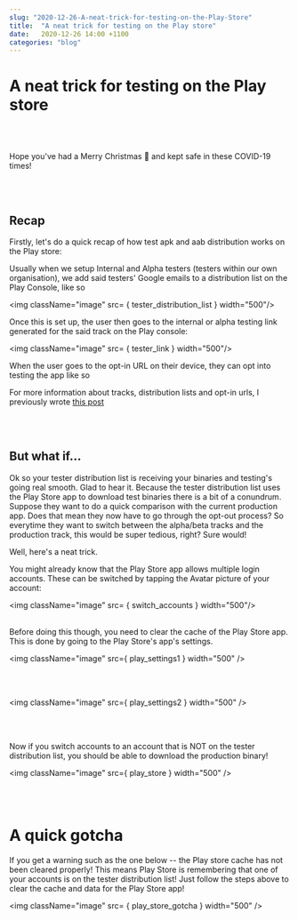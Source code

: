 ```yaml
---
slug: "2020-12-26-A-neat-trick-for-testing-on-the-Play-Store"
title:  "A neat trick for testing on the Play store"
date:   2020-12-26 14:00 +1100
categories: "blog"
---
```



# A neat trick for testing on the Play store

<br/>
<br/>

Hope you've had a Merry Christmas 🎄 and kept safe in these COVID-19 times!

<br/>
<br/>

## Recap

Firstly, let's do a quick recap of how test apk and aab distribution works on the Play store:

Usually when we setup Internal and Alpha testers (testers within our own organisation), we add said testers' Google emails to a 
distribution list on the Play Console, like so

<img className="image" src= { tester_distribution_list } width="500"/>

Once this is set up, the user then goes to the internal or alpha testing link generated for the said track on the Play console:

<img className="image" src= { tester_link } width="500"/>

When the user goes to the opt-in URL on their device, they can opt into testing the app like so

For more information about tracks, distribution lists and opt-in urls, I previously wrote [this post](../2019-09-28-Relasing-an-app)

<br/>
<br/>

## But what if...

Ok so your tester distribution list is receiving your binaries and testing's going real smooth. Glad to hear it. Because the tester distribution list
uses the Play Store app to download test binaries there is a bit of a conundrum. Suppose they want to do a quick comparison with the current production app.
Does that mean they now have to go through the opt-out process? So everytime they want to switch between the alpha/beta tracks and the production track, this
would be super tedious, right? Sure would!

Well, here's a neat trick.

You might already know that the Play Store app allows multiple login accounts. These can be switched by tapping the Avatar picture of your account:

<img className="image" src= { switch_accounts } width="500"/>
<br/>
<br/>

Before doing this though, you need to clear the cache of the Play Store app. This is done by going to the Play Store's app's settings.

<img className="image" src={ play_settings1 } width="500" />

<br/>
<br/>

<img className="image" src={ play_settings2 } width="500" />

<br/>
<br/>

Now if you switch accounts to an account that is NOT on the tester distribution list, you should be able to download the production binary!

<img className="image" src={ play_store } width="500" />

<br/>
<br/>

# A quick gotcha

If you get a warning such as the one below -- the Play store cache has not been cleared properly! This means Play Store is remembering that one
of your accounts is on the tester distribution list! Just follow the steps above to clear the cache and data for the Play Store app!

<img className="image" src= { play_store_gotcha } width="500" />